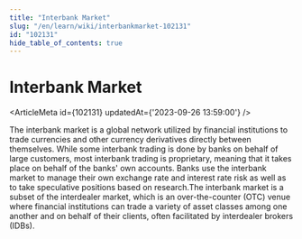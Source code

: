 ```yaml
---
title: "Interbank Market"
slug: "/en/learn/wiki/interbankmarket-102131"
id: "102131"
hide_table_of_contents: true
---
```



# Interbank Market

<ArticleMeta id={102131} updatedAt={'2023-09-26 13:59:00'} />
<div className='border-solid border-b border-t-0 my-4 border-[var(--ifm-color-gray-300)]' />

The interbank market is a global network utilized by financial institutions to trade currencies and other currency derivatives directly between themselves. While some interbank trading is done by banks on behalf of large customers, most interbank trading is proprietary, meaning that it takes place on behalf of the banks' own accounts. Banks use the interbank market to manage their own exchange rate and interest rate risk as well as to take speculative positions based on research.The interbank market is a subset of the interdealer market, which is an over-the-counter (OTC) venue where financial institutions can trade a variety of asset classes among one another and on behalf of their clients, often facilitated by interdealer brokers (IDBs).
